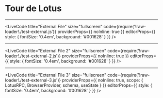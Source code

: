 
<Head>
	<title>Tour de Lotus</title>
</Head>

# Tour de Lotus

---

<LiveCode
	title="External File"
  size="fullscreen"
	code={require('!raw-loader!./test-external.js')}
  providerProps={{ noInline: true }}
	editorProps={{ style: { fontSize: '0.4em', background: '#001628' } }}
/>

---

<LiveCode
	title="External File 2"
  size="fullscreen"
	code={require('!raw-loader!./test-external-2.js')}
  providerProps={{ noInline: true }}
	editorProps={{ style: { fontSize: '0.4em', background: '#001628' } }}
/>

---

<LiveCode
	title="External File 3"
  size="fullscreen"
	code={require('!raw-loader!./test-external-3.js')}
  providerProps={{
    noInline: true,
    scope: {
      LotusRPC,
      BrowserProvider,
      schema,
      useState
    }
  }}
	editorProps={{ style: { fontSize: '0.4em', background: '#001628' } }}
/>

